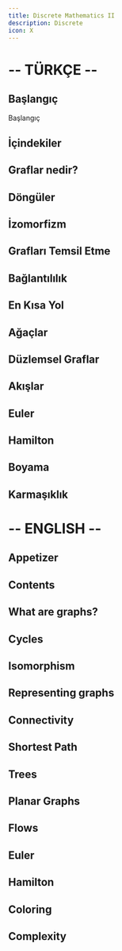 ```yaml
---
title: Discrete Mathematics II
description: Discrete
icon: X
---
```



# -- TÜRKÇE --

## Başlangıç

Başlangıç

## İçindekiler

## Graflar nedir?

## Döngüler
## İzomorfizm

## Grafları Temsil Etme

## Bağlantılılık

## En Kısa Yol

## Ağaçlar

## Düzlemsel Graflar

## Akışlar

## Euler

## Hamilton

## Boyama

## Karmaşıklık


# -- ENGLISH --

## Appetizer

## Contents

## What are graphs? 

## Cycles 
## Isomorphism

## Representing graphs

## Connectivity

## Shortest Path

## Trees

## Planar Graphs

## Flows

## Euler

## Hamilton

## Coloring

## Complexity



